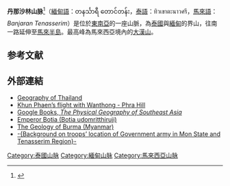 {{expand|time=2015-09-07T08:16:41+00:00}}
{{Infobox mountain range
| name = 丹那沙林山脉<br>Tenasserim Hills
| other_name=တနင်္သာရီ တောင်တန်း / ทิวเขาตะนาวศรี /<br> ''Banjaran Tenasserim'' 
| photo = Death Railway-River Kwai.JPG
| photo_caption =
| country = [[緬甸|緬甸]]
| country1 = [[泰國|泰國]]
| country2 = [[馬來西亞|馬來西亞]]
| parent= Indo-Malayan System
| highest = [[大漢山_(馬來西亞)|大漢山]]（馬來西亞）
| elevation_m=2187
| lat_d = 4
| lat_m = 38
| lat_s = 00
| lat_NS = N
| long_d = 102
| long_m = 14
| long_s = 00
| long_EW = E
| geology=[[花崗岩|花崗岩]]及[[石灰岩|石灰岩]]
| period=[[二疊紀|二疊紀]]，[[三疊紀|三疊紀]]
| orogeny=
| length_km= 1670| length_orientation= N/S
| width_km=  130 | width_orientation=E/W
| map_image=Tenasserim Hills-Southeast asia.jpg
| map_caption=
}}

'''丹那沙林山脉'''<ref>{{cite book |author1=田禾 |author2=周方冶 |title=泰国 |date=2016 |publisher=社会科学文献出版社 |location=北京 |isbn=9787509788592 |page=18 |edition=第3版 |series=列国志（新版）}}</ref>（[[緬甸語|緬甸語]]：တနင်္သာရီ တောင်တန်း，[[泰語|泰語]]：ทิวเขาตะนาวศรี，[[馬來語|馬來語]]：''Banjaran Tenasserim''）是位於[[東南亞|東南亞]]的一座山脈，為[[泰國|泰國]]與[[緬甸|緬甸]]的界山，往南一路延伸至[[馬來半島|馬來半島]]。最高峰為馬來西亞境內的[[大漢山_(馬來西亞)|大漢山]]。

== 参考文献 ==
{{reflist}}

==外部連結==
{{commons category|Tenasserim Hills}}
*[https://web.archive.org/web/20091115200201/http://www.thailandtourist.net/guide/8_0_14_1_Geography---Thailand-Tourist.net-a-Best-Destination-Travel-Guide-by-Travelindex.html Geography of Thailand]
*[https://web.archive.org/web/20090514051318/http://pioneer.netserv.chula.ac.th/~ppasuk/kckp/flight.htm Khun Phaen’s flight with Wanthong - Phra Hill]
*[http://books.google.co.uk/books?id=p42GnZ5nLHYC&printsec=frontcover&source=gbs_ge_summary_r&cad=0#v=onepage&q&f=false Google Books, ''The Physical Geography of Southeast Asia'']{{Wayback|url=http://books.google.co.uk/books?id=p42GnZ5nLHYC&printsec=frontcover&source=gbs_ge_summary_r&cad=0#v=onepage&q&f=false |date=20131109101446 }}
*[http://www.loaches.com/species-index/botia-unknown01 Emperor Botia (Botia udomritthiruji)]{{Wayback|url=http://www.loaches.com/species-index/botia-unknown01 |date=20181019164009 }}
*[http://www.dtic.mil/cgi-bin/GetTRDoc?AD=ADA487552 The Geology of Burma (Myanmar)]{{Wayback|url=http://www.dtic.mil/cgi-bin/GetTRDoc?AD=ADA487552 |date=20120913134256 }}
*[http://rehmonnya.org/archives/2196 -{Background on troops’ location of Government army in Mon State and Tenasserim Region}-]{{Wayback|url=http://rehmonnya.org/archives/2196 |date=20201027172733 }}

{{Mountain ranges of Thailand}}
{{亚洲地理小作品}}

[[Category:泰國山脉|Category:泰國山脉]]
[[Category:緬甸山脉|Category:緬甸山脉]]
[[Category:馬來西亞山脉|Category:馬來西亞山脉]]